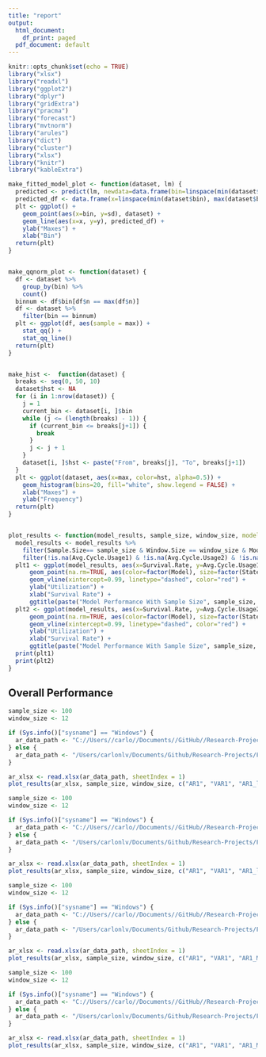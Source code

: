 ```yaml
---
title: "report"
output:
  html_document:
    df_print: paged
  pdf_document: default
---
```


```r
knitr::opts_chunk$set(echo = TRUE)
library("xlsx")
library("readxl")
library("ggplot2")
library("dplyr")
library("gridExtra")
library("pracma")
library("forecast")
library("mvtnorm")
library("arules")
library("dict")
library("cluster")
library("xlsx")
library("knitr")
library("kableExtra")
```


```r
make_fitted_model_plot <- function(dataset, lm) {
  predicted <- predict(lm, newdata=data.frame(bin=linspace(min(dataset$bin), max(dataset$bin), 100)))
  predicted_df <- data.frame(x=linspace(min(dataset$bin), max(dataset$bin), 100), y=predicted)
  plt <- ggplot() +
    geom_point(aes(x=bin, y=sd), dataset) +
    geom_line(aes(x=x, y=y), predicted_df) +
    ylab("Maxes") +
    xlab("Bin")
  return(plt)
}


make_qqnorm_plot <- function(dataset) {
  df <- dataset %>%
    group_by(bin) %>%
    count()
  binnum <- df$bin[df$n == max(df$n)]
  df <- dataset %>%
    filter(bin == binnum)
  plt <- ggplot(df, aes(sample = max)) +
    stat_qq() +
    stat_qq_line()
  return(plt)
}


make_hist <-  function(dataset) {
  breaks <- seq(0, 50, 10)
  dataset$hst <- NA
  for (i in 1:nrow(dataset)) {
    j = 1
    current_bin <- dataset[i, ]$bin
    while (j <= (length(breaks) - 1)) {
      if (current_bin <= breaks[j+1]) {
        break
      }
      j <- j + 1
    }
    dataset[i, ]$hst <- paste("From", breaks[j], "To", breaks[j+1])
  }
  plt <- ggplot(dataset, aes(x=max, color=hst, alpha=0.5)) + 
    geom_histogram(bins=20, fill="white", show.legend = FALSE) + 
    xlab("Maxes") +
    ylab("Frequency")
  return(plt)
}


plot_results <- function(model_results, sample_size, window_size, model_name=c("AR1", "VAR1", "AR1_logistic_glm", "AR1_logistic_lm", "AR1_state_based_logistic", "AR1_Markov", "Markov")) {
  model_results <- model_results %>% 
    filter(Sample.Size== sample_size & Window.Size == window_size & Model %in% model_name) %>%
    filter(!is.na(Avg.Cycle.Usage1) & !is.na(Avg.Cycle.Usage2) & !is.na(Survival.Rate) & !is.na(Correctly.Scheduled) & !is.na(Correctly.Unscheduled))
  plt1 <- ggplot(model_results, aes(x=Survival.Rate, y=Avg.Cycle.Usage1)) +
      geom_point(na.rm=TRUE, aes(color=factor(Model), size=factor(StateNum), alpha=factor(Granularity), shape=factor(BinNum))) + 
      geom_vline(xintercept=0.99, linetype="dashed", color="red") + 
      ylab("Utilization") +
      xlab("Survival Rate") + 
      ggtitle(paste("Model Performance With Sample Size", sample_size, "and Window Size", window_size))
  plt2 <- ggplot(model_results, aes(x=Survival.Rate, y=Avg.Cycle.Usage2)) +
      geom_point(na.rm=TRUE, aes(color=factor(Model), size=factor(StateNum), alpha=factor(Granularity), shape=factor(BinNum))) + 
      geom_vline(xintercept=0.99, linetype="dashed", color="red") + 
      ylab("Utilization") +
      xlab("Survival Rate") + 
      ggtitle(paste("Model Performance With Sample Size", sample_size, "and Window Size", window_size))
  print(plt1)
  print(plt2)
}
```


## Overall Performance

```r
sample_size <- 100
window_size <- 12

if (Sys.info()["sysname"] == "Windows") {
  ar_data_path <- "C://Users//carlo//Documents//GitHub//Research-Projects//ForegroundJobScheduler//results//Nonoverlapping windows//summary dynamic (windows,granularity).xlsx"
} else {
  ar_data_path <- "/Users/carlonlv/Documents/Github/Research-Projects/ForegroundJobScheduler/results/Nonoverlapping windows/summary dynamic (windows,granularity).xlsx"
}

ar_xlsx <- read.xlsx(ar_data_path, sheetIndex = 1)
plot_results(ar_xlsx, sample_size, window_size, c("AR1", "VAR1", "AR1_logistic_glm", "AR1_logistic_lm", "AR1_Markov"))
```

```r
sample_size <- 100
window_size <- 12

if (Sys.info()["sysname"] == "Windows") {
  ar_data_path <- "C://Users//carlo//Documents//GitHub//Research-Projects//ForegroundJobScheduler//results//Nonoverlapping windows//summary dynamic (windows,granularity) post adj.xlsx"
} else {
  ar_data_path <- "/Users/carlonlv/Documents/Github/Research-Projects/ForegroundJobScheduler/results/Nonoverlapping windows/summary dynamic (windows,granularity) post adj.xlsx"
}

ar_xlsx <- read.xlsx(ar_data_path, sheetIndex = 1)
plot_results(ar_xlsx, sample_size, window_size, c("AR1", "VAR1", "AR1_logistic_glm", "AR1_logistic_lm", "AR1_Markov"))
```

```r
sample_size <- 100
window_size <- 12

if (Sys.info()["sysname"] == "Windows") {
  ar_data_path <- "C://Users//carlo//Documents//GitHub//Research-Projects//ForegroundJobScheduler//results//Nonoverlapping windows//summary dynamic (windows,granularity).xlsx"
} else {
  ar_data_path <- "/Users/carlonlv/Documents/Github/Research-Projects/ForegroundJobScheduler/results/Nonoverlapping windows/summary dynamic (windows,granularity).xlsx"
}

ar_xlsx <- read.xlsx(ar_data_path, sheetIndex = 1)
plot_results(ar_xlsx, sample_size, window_size, c("AR1", "VAR1", "AR1_Markov"))
```

```r
sample_size <- 100
window_size <- 12

if (Sys.info()["sysname"] == "Windows") {
  ar_data_path <- "C://Users//carlo//Documents//GitHub//Research-Projects//ForegroundJobScheduler//results//Nonoverlapping windows//summary dynamic (windows,granularity) post adj.xlsx"
} else {
  ar_data_path <- "/Users/carlonlv/Documents/Github/Research-Projects/ForegroundJobScheduler/results/Nonoverlapping windows/summary dynamic (windows,granularity) post adj.xlsx"
}

ar_xlsx <- read.xlsx(ar_data_path, sheetIndex = 1)
plot_results(ar_xlsx, sample_size, window_size, c("AR1", "VAR1", "AR1_Markov"))
```
